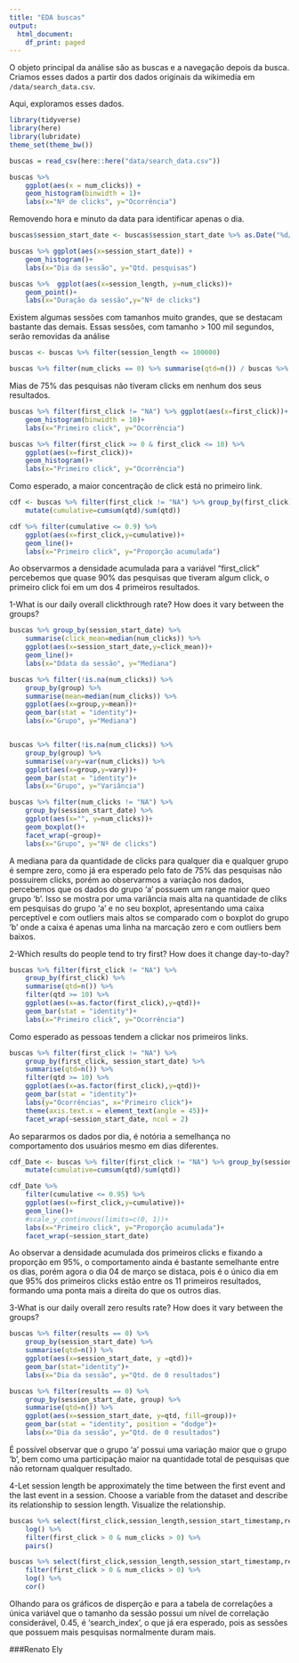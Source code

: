 ```yaml
---
title: "EDA buscas"
output:
  html_document:
    df_print: paged
---
```


O objeto principal da análise são as buscas e a navegação depois da busca. Criamos esses dados a partir dos dados originais da wikimedia em `/data/search_data.csv`. 

Aqui, exploramos esses dados. 

```r
library(tidyverse)
library(here)
library(lubridate)
theme_set(theme_bw())
```

```r
buscas = read_csv(here::here("data/search_data.csv"))
```

```r
buscas %>% 
    ggplot(aes(x = num_clicks)) + 
    geom_histogram(binwidth = 1)+
    labs(x="Nº de clicks", y="Ocorrência")
```

Removendo hora e minuto da data para identificar apenas o dia.

```r
buscas$session_start_date <- buscas$session_start_date %>% as.Date("%d/%m/%Y")
```

```r
buscas %>% ggplot(aes(x=session_start_date)) +
    geom_histogram()+
    labs(x="Dia da sessão", y="Qtd. pesquisas")
```

```r
buscas %>%  ggplot(aes(x=session_length, y=num_clicks))+
    geom_point()+
    labs(x="Duração da sessão",y="Nº de clicks")
```

Existem algumas sessões com tamanhos muito grandes, que se destacam bastante das demais. Essas sessões, com tamanho > 100 mil segundos, serão removidas da análise

```r
buscas <- buscas %>% filter(session_length <= 100000)
```

```r
buscas %>% filter(num_clicks == 0) %>% summarise(qtd=n()) / buscas %>%  summarise(qtd=n())
```

Mias de 75% das pesquisas não tiveram clicks em nenhum dos seus resultados.

```r
buscas %>% filter(first_click != "NA") %>% ggplot(aes(x=first_click))+
    geom_histogram(binwidth = 10)+
    labs(x="Primeiro click", y="Ocorrência")

buscas %>% filter(first_click >= 0 & first_click <= 10) %>% 
    ggplot(aes(x=first_click))+
    geom_histogram()+
    labs(x="Primeiro click", y="Ocorrência")
```

Como esperado, a maior concentração de click está no primeiro link.

```r
cdf <- buscas %>% filter(first_click != "NA") %>% group_by(first_click) %>% summarise(qtd = n()) %>% 
    mutate(cumulative=cumsum(qtd)/sum(qtd))

cdf %>% filter(cumulative <= 0.9) %>% 
    ggplot(aes(x=first_click,y=cumulative))+
    geom_line()+
    labs(x="Primeiro click", y="Proporção acumulada")
```
 
 Ao observarmos a densidade acumulada para a variável "first_click" percebemos que quase 90% das pesquisas que tiveram algum click, o primeiro click foi em um dos 4 primeiros resultados.

1-What is our daily overall clickthrough rate? How does it vary between the groups?

```r
buscas %>% group_by(session_start_date) %>% 
    summarise(click_mean=median(num_clicks)) %>% 
    ggplot(aes(x=session_start_date,y=click_mean))+
    geom_line()+
    labs(x="Ddata da sessão", y="Mediana")

buscas %>% filter(!is.na(num_clicks)) %>% 
    group_by(group) %>%  
    summarise(mean=median(num_clicks)) %>% 
    ggplot(aes(x=group,y=mean))+
    geom_bar(stat = "identity")+
    labs(x="Grupo", y="Mediana")


buscas %>% filter(!is.na(num_clicks)) %>% 
    group_by(group) %>%  
    summarise(vary=var(num_clicks)) %>% 
    ggplot(aes(x=group,y=vary))+
    geom_bar(stat = "identity")+
    labs(x="Grupo", y="Variância")

buscas %>% filter(num_clicks != "NA") %>% 
    group_by(session_start_date) %>%  
    ggplot(aes(x="", y=num_clicks))+
    geom_boxplot()+
    facet_wrap(~group)+
    labs(x="Grupo", y="Nº de clicks")
```

A mediana para da quantidade de clicks para qualquer dia e qualquer grupo é sempre zero, como já era esperado pelo fato de 75% das pesquisas não possuirem clicks, porém ao observarmos a variação nos dados, percebemos que os dados do grupo 'a' possuem um range maior queo grupo 'b'. Isso se mostra por uma variância mais alta na quantidade de cliks em pesquisas do grupo 'a' e no seu boxplot, apresentando uma caixa perceptível e com outliers mais altos se comparado com o boxplot do grupo 'b' onde a caixa é apenas uma linha na marcação zero e com outliers bem baixos.


2-Which results do people tend to try first? How does it change day-to-day?

```r
buscas %>% filter(first_click != "NA") %>% 
    group_by(first_click) %>% 
    summarise(qtd=n()) %>% 
    filter(qtd >= 10) %>% 
    ggplot(aes(x=as.factor(first_click),y=qtd))+
    geom_bar(stat = "identity")+
    labs(x="Primeiro click", y="Ocorrência")
```

Como esperado as pessoas tendem a clickar nos primeiros links.


```r
buscas %>% filter(first_click != "NA") %>% 
    group_by(first_click, session_start_date) %>% 
    summarise(qtd=n()) %>% 
    filter(qtd >= 10) %>% 
    ggplot(aes(x=as.factor(first_click),y=qtd))+
    geom_bar(stat = "identity")+
    labs(y="Ocorrências", x="Primeiro click")+
    theme(axis.text.x = element_text(angle = 45))+
    facet_wrap(~session_start_date, ncol = 2)
```

Ao separarmos os dados por dia, é notória a semelhança no comportamento dos usuários mesmo em dias diferentes.

```r
cdf_Date <- buscas %>% filter(first_click != "NA") %>% group_by(session_start_date, first_click) %>% summarise(qtd = n()) %>% 
    mutate(cumulative=cumsum(qtd)/sum(qtd))

cdf_Date %>% 
    filter(cumulative <= 0.95) %>% 
    ggplot(aes(x=first_click,y=cumulative))+
    geom_line()+
    #scale_y_continuous(limits=c(0, 1))+
    labs(x="Primeiro click", y="Proporção acumulada")+
    facet_wrap(~session_start_date)
```

Ao observar a densidade acumulada dos primeiros clicks e fixando a proporção em 95%, o comportamento ainda é bastante semelhante entre os dias, porém agora o dia 04 de março se distaca, pois é o único dia em que 95% dos primeiros clicks estão entre os 11 primeiros resultados, formando uma ponta mais a direita do que os outros dias.

3-What is our daily overall zero results rate? How does it vary between the groups?

```r
buscas %>% filter(results == 0) %>% 
    group_by(session_start_date) %>% 
    summarise(qtd=n()) %>% 
    ggplot(aes(x=session_start_date, y =qtd))+
    geom_bar(stat="identity")+
    labs(x="Dia da sessão", y="Qtd. de 0 resultados")

buscas %>% filter(results == 0) %>% 
    group_by(session_start_date, group) %>% 
    summarise(qtd=n()) %>% 
    ggplot(aes(x=session_start_date, y=qtd, fill=group))+
    geom_bar(stat = "identity", position = "dodge")+
    labs(x="Dia da sessão", y="Qtd. de 0 resultados")

```

É possível observar que o grupo 'a' possui uma variação maior que o grupo 'b', bem como uma participação maior na quantidade total de pesquisas que não retornam qualquer resultado.

4-Let session length be approximately the time between the first event and the last event in a session. Choose a variable from the dataset and describe its relationship to session length. Visualize the relationship.

```r
buscas %>% select(first_click,session_length,session_start_timestamp,results,num_clicks, search_index) %>% 
    log() %>% 
    filter(first_click > 0 & num_clicks > 0) %>% 
    pairs()

buscas %>% select(first_click,session_length,session_start_timestamp,results,num_clicks,search_index) %>%
    filter(first_click > 0 & num_clicks > 0) %>%
    log() %>%
    cor()
```

Olhando para os gráficos de disperção e para a tabela de correlações a única variável que o tamanho da sessão possui um nível de correlação considerável, 0.45, é 'search_index', o que já era esperado, pois as sessões que possuem mais pesquisas normalmente duram mais.

###Renato Ely